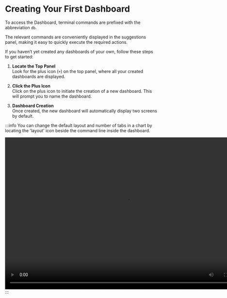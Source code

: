# Creating Your First Dashboard

To access the Dashboard, terminal commands are prefixed with the abbreviation `db`.

The relevant commands are conveniently displayed in the suggestions panel, making it easy to quickly execute the required actions.

If you haven’t yet created any dashboards of your own, follow these steps to get started:

1. **Locate the Top Panel**  
   Look for the plus icon (`+`) on the top panel, where all your created dashboards are displayed.

2. **Click the Plus Icon**  
   Click on the plus icon to initiate the creation of a new dashboard. This will prompt you to name the dashboard.

3. **Dashboard Creation**  
   Once created, the new dashboard will automatically display two screens by default.

:::info
You can change the default layout and number of tabs in a chart by locating
the 'layout' icon beside the command line inside the dashboard.

<video width="800" height="500" autoPlay loop>
  <source
    src="https://assets.pandaterminal.com/documentation_clips/creating%20a%20dashboard.mov"
    type="video/mp4"
  ></source>
</video>
:::
